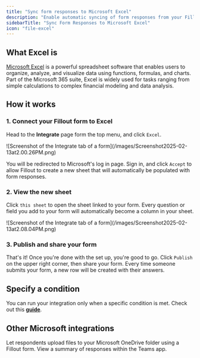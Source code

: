 ```yaml
---
title: "Sync form responses to Microsoft Excel"
description: "Enable automatic syncing of form responses from your Fillout form to an Excel sheet online. Share your form link or embed it anywhere."
sidebarTitle: "Sync Form Responses to Microsoft Excel"
icon: "file-excel"
---
```


## What Excel is

[Microsoft Excel](https://www.microsoft.com/en-us/microsoft-365/excel) is a powerful spreadsheet software that enables users to organize, analyze, and visualize data using functions, formulas, and charts. Part of the Microsoft 365 suite, Excel is widely used for tasks ranging from simple calculations to complex financial modeling and data analysis.

## How it works

### 1. Connect your Fillout form to Excel

Head to the **Integrate** page form the top menu, and click `Excel`.

<Frame>
  ![Screenshot of the Integrate tab of a form](/images/Screenshot2025-02-13at2.00.26PM.png)
</Frame>

You will be redirected to Microsoft's log in page. Sign in, and click `Accept` to allow Fillout to create a new sheet that will automatically be populated with form responses.

### 2. View the new sheet

Click `this sheet` to open the sheet linked to your form. Every question or field you add to your form will automatically become a column in your sheet.

<Frame>
  ![Screenshot of the Integrate tab of a form](/images/Screenshot2025-02-13at2.08.04PM.png)
</Frame>

### 3. Publish and share your form

That's it\! Once you're done with the set up, you're good to go. Click `Publish` on the upper right corner, then share your form. Every time someone submits your form, a new row will be created with their answers.

## **Specify a condition**

You can run your integration only when a specific condition is met. Check out this [**guide**](/help/conditional-integration).

## **Other Microsoft integrations**

<CardGroup cols={3}>
  <Card title="Sync files to OneDrive" icon="cloud-arrow-up" iconType="regular" color="#FFC738" href="/help/microsoft-onedrive">
    Let respondents upload files to your Microsoft OneDrive folder using a Fillout form.
  </Card>
  <Card title="Send notifications to Microsoft Teams" icon="microsoft" iconType="regular" color="#FFC738" href="/help/microsoft-teams">
    View a summary of responses within the Teams app.
  </Card>
</CardGroup>